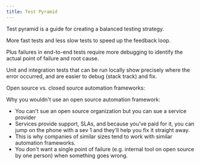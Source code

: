 ```yaml
---
title: Test Pyramid
---
```



Test pyramid is a guide for creating a balanced testing strategy.

More fast tests and less slow tests to speed up the feedback loop.

Plus failures in end-to-end tests require more debugging to identify the actual point of failure and root cause. 

Unit and integration tests that can be run locally show precisely where the error occurred, and are easier to debug (stack track) and fix.

Open source vs. closed source automation frameworks:

Why you wouldn't use an open source automation framework:
* You can't sue an open source organization but you can sue a service provider
* Services provide support, SLAs, and because you've paid for it, you can jump on the phone with a sev 1 and they'll help you fix it straight away.
* This is why companies of similar sizes tend to work with similar automation frameworks.
* You don't want a single point of failure (e.g. internal tool on open source by one person) when something goes wrong.

